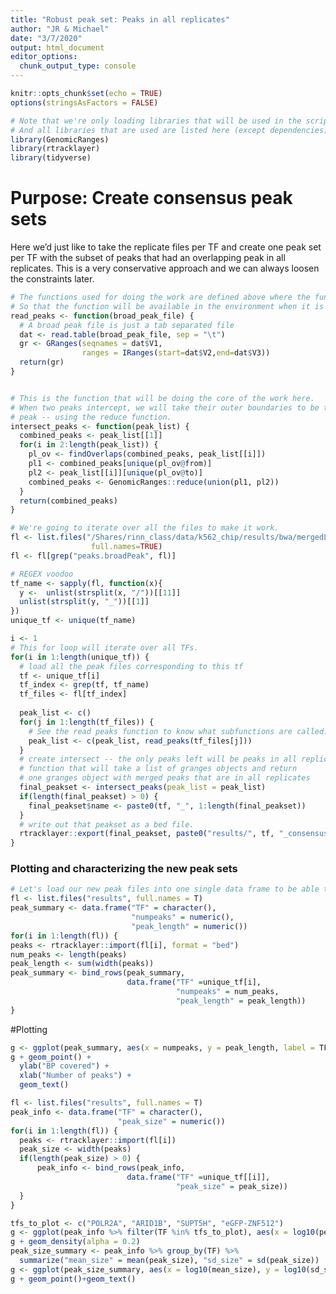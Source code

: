 ```yaml
---
title: "Robust peak set: Peaks in all replicates"
author: "JR & Michael"
date: "3/7/2020"
output: html_document
editor_options: 
  chunk_output_type: console
---
```


```r
knitr::opts_chunk$set(echo = TRUE)
options(stringsAsFactors = FALSE)

# Note that we're only loading libraries that will be used in the script
# And all libraries that are used are listed here (except dependencies)
library(GenomicRanges)
library(rtracklayer)
library(tidyverse)
```

# Purpose: Create consensus peak sets

Here we'd just like to take the replicate files per TF and create one peak set per TF with the subset of peaks that had an overlapping peak in all replicates. This is a very conservative approach and we can always loosen the constraints later.

```r
# The functions used for doing the work are defined above where the function is called
# So that the function will be available in the environment when it is used later in the script.
read_peaks <- function(broad_peak_file) {
  # A broad peak file is just a tab separated file 
  dat <- read.table(broad_peak_file, sep = "\t")
  gr <- GRanges(seqnames = dat$V1,
                ranges = IRanges(start=dat$V2,end=dat$V3))
  return(gr)
}


# This is the function that will be doing the core of the work here. 
# When two peaks intercept, we will take their outer boundaries to be the new
# peak -- using the reduce function.
intersect_peaks <- function(peak_list) {
  combined_peaks <- peak_list[[1]]
  for(i in 2:length(peak_list)) {
    pl_ov <- findOverlaps(combined_peaks, peak_list[[i]])
    pl1 <- combined_peaks[unique(pl_ov@from)]
    pl2 <- peak_list[[i]][unique(pl_ov@to)]
    combined_peaks <- GenomicRanges::reduce(union(pl1, pl2))
  }
  return(combined_peaks)
}
```


```r

# We're going to iterate over all the files to make it work. 
fl <- list.files("/Shares/rinn_class/data/k562_chip/results/bwa/mergedLibrary/macs/broadPeak",
                  full.names=TRUE)
fl <- fl[grep("peaks.broadPeak", fl)]

# REGEX voodoo
tf_name <- sapply(fl, function(x){
  y <-  unlist(strsplit(x, "/"))[[11]]
  unlist(strsplit(y, "_"))[[1]]
})
unique_tf <- unique(tf_name)

i <- 1
# This for loop will iterate over all TFs.
for(i in 1:length(unique_tf)) {
  # load all the peak files corresponding to this tf
  tf <- unique_tf[i]
  tf_index <- grep(tf, tf_name)
  tf_files <- fl[tf_index]
 
  peak_list <- c()
  for(j in 1:length(tf_files)) {
    # See the read peaks function to know what subfunctions are called.
    peak_list <- c(peak_list, read_peaks(tf_files[j]))
  }
  # create intersect -- the only peaks left will be peaks in all replicates
  # function that will take a list of granges objects and return 
  # one granges object with merged peaks that are in all replicates
  final_peakset <- intersect_peaks(peak_list = peak_list)
  if(length(final_peakset) > 0) {
    final_peakset$name <- paste0(tf, "_", 1:length(final_peakset))
  }
  # write out that peakset as a bed file. 
  rtracklayer::export(final_peakset, paste0("results/", tf, "_consensus_peaks.bed"))
}
```

### Plotting and characterizing the new peak sets


```r
# Let's load our new peak files into one single data frame to be able to plot them more easily.
fl <- list.files("results", full.names = T)
peak_summary <- data.frame("TF" = character(),
                           "numpeaks" = numeric(), 
                           "peak_length" = numeric())
for(i in 1:length(fl)) {
peaks <- rtracklayer::import(fl[i], format = "bed")
num_peaks <- length(peaks)
peak_length <- sum(width(peaks))
peak_summary <- bind_rows(peak_summary,
                          data.frame("TF" =unique_tf[i],
                                     "numpeaks" = num_peaks,
                                     "peak_length" = peak_length))
}
```
#Plotting
```r
g <- ggplot(peak_summary, aes(x = numpeaks, y = peak_length, label = TF))
g + geom_point() + 
  ylab("BP covered") +
  xlab("Number of peaks") + 
  geom_text()
```

```r
fl <- list.files("results", full.names = T)
peak_info <- data.frame("TF" = character(),
                        "peak_size" = numeric())
for(i in 1:length(fl)) {
  peaks <- rtracklayer::import(fl[i])
  peak_size <- width(peaks)
  if(length(peak_size) > 0) {
      peak_info <- bind_rows(peak_info,
                          data.frame("TF" =unique_tf[[i]],
                                     "peak_size" = peak_size))
  }
}
```


```r
tfs_to_plot <- c("POLR2A", "ARID1B", "SUPT5H", "eGFP-ZNF512")
g <- ggplot(peak_info %>% filter(TF %in% tfs_to_plot), aes(x = log10(peak_size), fill = TF))
g + geom_density(alpha = 0.2)
peak_size_summary <- peak_info %>% group_by(TF) %>%
  summarize("mean_size" = mean(peak_size), "sd_size" = sd(peak_size))
g <- ggplot(peak_size_summary, aes(x = log10(mean_size), y = log10(sd_size), label = TF))
g + geom_point()+geom_text()
```

